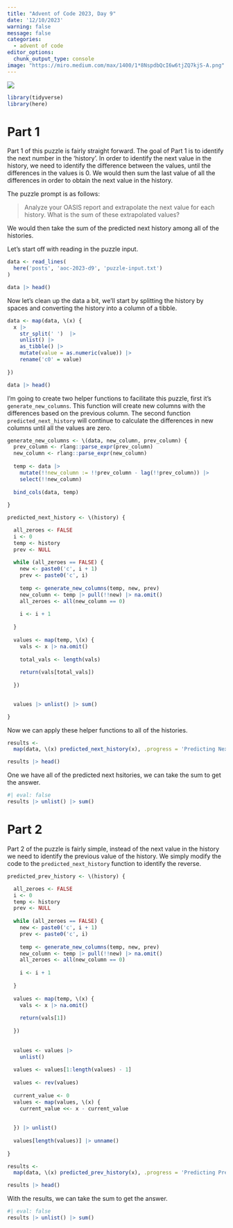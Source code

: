 ```yaml
---
title: "Advent of Code 2023, Day 9"
date: '12/10/2023'
warning: false
message: false
categories:
  - advent of code
editor_options: 
  chunk_output_type: console
image: "https://miro.medium.com/max/1400/1*8NspdbQcI6w6tjZQ7kjS-A.png"
---
```


![](https://miro.medium.com/v2/resize:fit:4800/format:webp/1*8NspdbQcI6w6tjZQ7kjS-A.png)

```r
library(tidyverse)
library(here)
```

# Part 1

Part 1 of this puzzle is fairly straight forward. The goal of Part 1 is to identify the next number in the 'history'. In order to identify the next value in the history, we need to identify the difference between the values, until the differences in the values is 0. We would then sum the last value of all the differences in order to obtain the next value in the history.

The puzzle prompt is as follows: 

> Analyze your OASIS report and extrapolate the next value for each history. What is the sum of these extrapolated values?

We would then take the sum of the predicted next history among all of the histories.

Let's start off with reading in the puzzle input.

```r
data <- read_lines(
  here('posts', 'aoc-2023-d9', 'puzzle-input.txt')
)

data |> head()

```

Now let's clean up the data a bit, we'll start by splitting the history by spaces and converting the history into a column of a tibble.

```r
data <- map(data, \(x) {
  x |>
    str_split(' ')  |>
    unlist() |>
    as_tibble() |>
    mutate(value = as.numeric(value)) |>
    rename('c0' = value)
  
})

data |> head()
```

I'm going to create two helper functions to facilitate this puzzle, first it's `generate_new_columns`. This function will create new columns with the differences based on the previous column. The second function `predicted_next_history` will continue to calculate the differences in new columns until all the values are zero.

```r
generate_new_columns <- \(data, new_column, prev_column) {
  prev_column <- rlang::parse_expr(prev_column)
  new_column <- rlang::parse_expr(new_column)
  
  temp <- data |>
    mutate(!!new_column := !!prev_column - lag(!!prev_column)) |>
    select(!!new_column)
  
  bind_cols(data, temp)
  
}

predicted_next_history <- \(history) {

  all_zeroes <- FALSE
  i <- 0
  temp <- history
  prev <- NULL
  
  while (all_zeroes == FALSE) {
    new <- paste0('c', i + 1)
    prev <- paste0('c', i)
    
    temp <- generate_new_columns(temp, new, prev)
    new_column <- temp |> pull(!!new) |> na.omit()
    all_zeroes <- all(new_column == 0)
    
    i <- i + 1
    
  }
  
  values <- map(temp, \(x) {
    vals <- x |> na.omit()
    
    total_vals <- length(vals)
    
    return(vals[total_vals])
    
  })
  

  values |> unlist() |> sum()

}

```

Now we can apply these helper functions to all of the histories.

```r
results <-
  map(data, \(x) predicted_next_history(x), .progress = 'Predicting Next History:')

results |> head()
```

One we have all of the predicted next hsitories, we can take the sum to get the answer.

```r
#| eval: false
results |> unlist() |> sum()
```

<!-- - 1772145754 [correct] -->

# Part 2

Part 2 of the puzzle is fairly simple, instead of the next value in the history we need to identify the previous value of the history. We simply modify the code to the `predicted_next_history` function to identify the reverse.

```r
predicted_prev_history <- \(history) {

  all_zeroes <- FALSE
  i <- 0
  temp <- history
  prev <- NULL
  
  while (all_zeroes == FALSE) {
    new <- paste0('c', i + 1)
    prev <- paste0('c', i)
    
    temp <- generate_new_columns(temp, new, prev)
    new_column <- temp |> pull(!!new) |> na.omit()
    all_zeroes <- all(new_column == 0)
    
    i <- i + 1
    
  }
  
  values <- map(temp, \(x) {
    vals <- x |> na.omit()
    
    return(vals[1])
    
  })
  
  
  values <- values |>
    unlist()
  
  values <- values[1:length(values) - 1]
  
  values <- rev(values)
  
  current_value <- 0
  values <- map(values, \(x) {
    current_value <<- x - current_value
    
    
  }) |> unlist()
  
  values[length(values)] |> unname()
  
}

results <-
  map(data, \(x) predicted_prev_history(x), .progress = 'Predicting Prev History:')

results |> head()

```

With the results, we can take the sum to get the answer.

```r
#| eval: false
results |> unlist() |> sum()
```

<!-- - 867(correct) -->